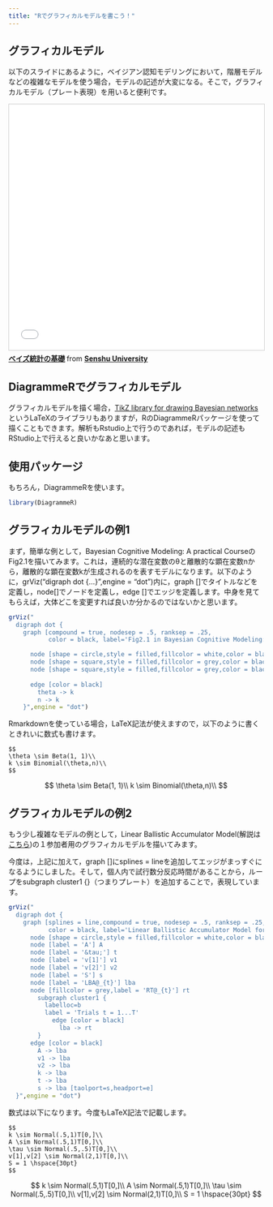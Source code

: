 ```yaml
---
title: "Rでグラフィカルモデルを書こう！"
---
```


## グラフィカルモデル

以下のスライドにあるように，ベイジアン認知モデリングにおいて，階層モデルなどの複雑なモデルを使う場合，モデルの記述が大変になる。そこで，グラフィカルモデル（プレート表現）を用いると便利です。

<iframe src="//www.slideshare.net/slideshow/embed_code/key/dEMrpQZqlzszxS?startSlide=48" width="595" height="485" frameborder="0" marginwidth="0" marginheight="0" scrolling="no" style="border:1px solid #CCC; border-width:1px; margin-bottom:5px; max-width: 100%;" allowfullscreen> </iframe> <div style="margin-bottom:5px"> <strong> <a href="//www.slideshare.net/YoshihikoKunisato/ss-73397771" title="ベイズ統計の基礎" target="_blank">ベイズ統計の基礎</a> </strong> from <strong><a target="_blank" href="//www.slideshare.net/YoshihikoKunisato">Senshu University</a></strong> </div>


## DiagrammeRでグラフィカルモデル

グラフィカルモデルを描く場合，[TikZ library for drawing Bayesian networks](https://github.com/jluttine/tikz-bayesnet)というLaTeXのライブラリもありますが，RのDiagrammeRパッケージを使って描くこともできます。解析もRstudio上で行うのであれば，モデルの記述もRStudio上で行えると良いかなあと思います。

## 使用パッケージ

もちろん，DiagrammeRを使います。

```r
library(DiagrammeR)
```


## グラフィカルモデルの例1

まず，簡単な例として，Bayesian Cognitive Modeling: A practical CourseのFig2.1を描いてみます。これは，連続的な潜在変数のθと離散的な顕在変数nから，離散的な顕在変数kが生成されるのを表すモデルになります。以下のように，grViz("digraph dot {...}",engine = "dot")内に，graph []でタイトルなどを定義し，node[]でノードを定義し，edge []でエッジを定義します。中身を見てもらえば，大体どこを変更すれば良いか分かるのではないかと思います。

```r
grViz("
  digraph dot {
    graph [compound = true, nodesep = .5, ranksep = .25,
           color = black, label='Fig2.1 in Bayesian Cognitive Modeling: A practical Course']

      node [shape = circle,style = filled,fillcolor = white,color = black,label = '&theta;'] theta
      node [shape = square,style = filled,fillcolor = grey,color = black,label = 'k'] k
      node [shape = square,style = filled,fillcolor = grey,color = black,label = 'n'] n
    
      edge [color = black]
        theta -> k
        n -> k
    }",engine = "dot")
```

Rmarkdownを使っている場合，LaTeX記法が使えますので，以下のように書くときれいに数式も書けます。

```
$$ 
\theta \sim Beta(1, 1)\\
k \sim Binomial(\theta,n)\\
$$
```

$$ 
\theta \sim Beta(1, 1)\\
k \sim Binomial(\theta,n)\\
$$

## グラフィカルモデルの例2

もう少し複雑なモデルの例として，Linear Ballistic Accumulator Model(解説は[こちら](https://ykunisato.github.io/lbaStan/lbaStan.html))の１参加者用のグラフィカルモデルを描いてみます。

今度は，上記に加えて，graph []にsplines = lineを追加してエッジがまっすぐになるようにしました。そして，個人内で試行数分反応時間があることから，ループをsubgraph cluster1 {}（つまりプレート）を追加することで，表現しています。


```r
grViz("
  digraph dot {
    graph [splines = line,compound = true, nodesep = .5, ranksep = .25,
           color = black, label='Linear Ballistic Accumulator Model for single participant']
      node [shape = circle,style = filled,fillcolor = white,color = black,label = 'k'] k
      node [label = 'A'] A
      node [label = '&tau;'] t
      node [label = 'v[1]'] v1
      node [label = 'v[2]'] v2
      node [label = 'S'] s
      node [label = 'LBA@_{t}'] lba
      node [fillcolor = grey,label = 'RT@_{t}'] rt
        subgraph cluster1 {
          labelloc=b
          label = 'Trials t = 1...T'
            edge [color = black]
              lba -> rt
        }
      edge [color = black]
        A -> lba
        v1 -> lba
        v2 -> lba
        k -> lba
        t -> lba
        s -> lba [taolport=s,headport=e]
  }",engine = "dot")
```

数式は以下になります。今度もLaTeX記法で記載します。

```
$$ 
k \sim Normal(.5,1)T[0,]\\
A \sim Normal(.5,1)T[0,]\\
\tau \sim Normal(.5,.5)T[0,]\\
v[1],v[2] \sim Normal(2,1)T[0,]\\
S = 1 \hspace{30pt}
$$
```

$$ 
k \sim Normal(.5,1)T[0,]\\
A \sim Normal(.5,1)T[0,]\\
\tau \sim Normal(.5,.5)T[0,]\\
v[1],v[2] \sim Normal(2,1)T[0,]\\
S = 1 \hspace{30pt}
$$